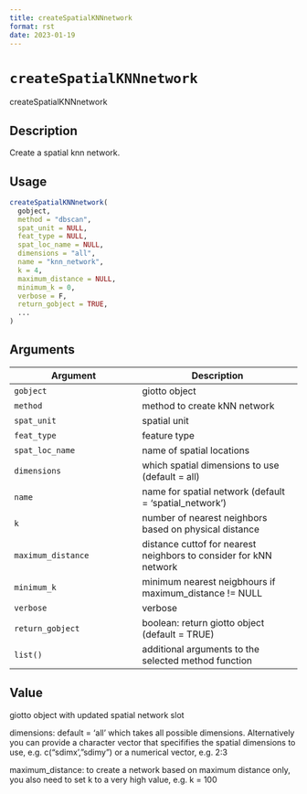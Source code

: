```yaml
--- 
title: createSpatialKNNnetwork 
format: rst 
date: 2023-01-19 
--- 
```

# `createSpatialKNNnetwork`

createSpatialKNNnetwork


## Description

Create a spatial knn network.


## Usage

```r
createSpatialKNNnetwork(
  gobject,
  method = "dbscan",
  spat_unit = NULL,
  feat_type = NULL,
  spat_loc_name = NULL,
  dimensions = "all",
  name = "knn_network",
  k = 4,
  maximum_distance = NULL,
  minimum_k = 0,
  verbose = F,
  return_gobject = TRUE,
  ...
)
```


## Arguments

Argument      |Description
------------- |----------------
`gobject`     |     giotto object
`method`     |     method to create kNN network
`spat_unit`     |     spatial unit
`feat_type`     |     feature type
`spat_loc_name`     |     name of spatial locations
`dimensions`     |     which spatial dimensions to use (default = all)
`name`     |     name for spatial network (default = 'spatial_network')
`k`     |     number of nearest neighbors based on physical distance
`maximum_distance`     |     distance cuttof for nearest neighbors to consider for kNN network
`minimum_k`     |     minimum nearest neigbhours if maximum_distance != NULL
`verbose`     |     verbose
`return_gobject`     |     boolean: return giotto object (default = TRUE)
`list()`     |     additional arguments to the selected method function


## Value

giotto object with updated spatial network slot
 
 dimensions:  default = 'all' which takes all possible dimensions.
 Alternatively you can provide a character vector that specififies the spatial dimensions to use, e.g. c("sdimx', "sdimy")
 or a numerical vector, e.g. 2:3
 
 maximum_distance:  to create a network based on maximum distance only, you also need to set k to a very high value, e.g. k = 100


